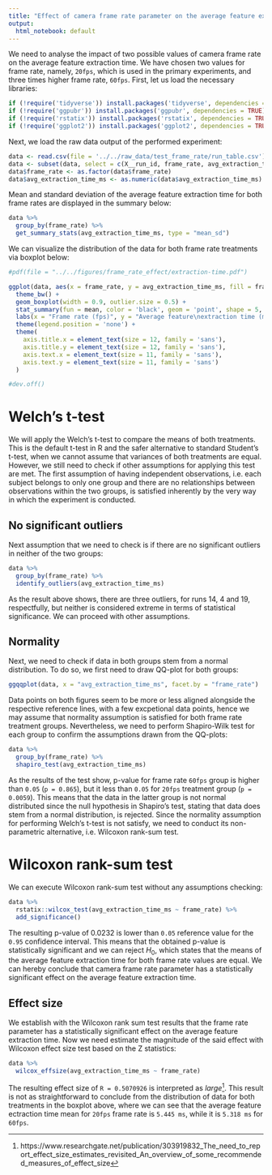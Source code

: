 ```yaml
---
title: "Effect of camera frame rate parameter on the average feature extraction time"
output:
  html_notebook: default
---
```


We need to analyse the impact of two possible values of camera frame rate on the average feature extraction time. We have chosen two values for frame rate, namely, `20fps`, which is used in the primary experiments, and three times higher frame rate, `60fps`. First, let us load the necessary libraries:
```r
if (!require('tidyverse')) install.packages('tidyverse', dependencies = TRUE); library('tidyverse')
if (!require('ggpubr')) install.packages('ggpubr', dependencies = TRUE); library('ggpubr')
if (!require('rstatix')) install.packages('rstatix', dependencies = TRUE); library('rstatix')
if (!require('ggplot2')) install.packages('ggplot2', dependencies = TRUE); library('ggplot2')
```

Next, we load the raw data output of the performed experiment:
```r
data <- read.csv(file = '../../raw_data/test_frame_rate/run_table.csv')
data <- subset(data, select = c(X__run_id, frame_rate, avg_extraction_time_ms))
data$frame_rate <- as.factor(data$frame_rate)
data$avg_extraction_time_ms <- as.numeric(data$avg_extraction_time_ms)
```

Mean and standard deviation of the average feature extraction time for both frame rates are displayed in the summary below:
```r
data %>%
  group_by(frame_rate) %>%
  get_summary_stats(avg_extraction_time_ms, type = "mean_sd")
```

We can visualize the distribution of the data for both frame rate treatments via boxplot below:
```r
#pdf(file = "../../figures/frame_rate_effect/extraction-time.pdf")

ggplot(data, aes(x = frame_rate, y = avg_extraction_time_ms, fill = frame_rate)) +
  theme_bw() + 
  geom_boxplot(width = 0.9, outlier.size = 0.5) + 
  stat_summary(fun = mean, color = 'black', geom = 'point', shape = 5, size = 1.5) +
  labs(x = "Frame rate (fps)", y = "Average feature\nextraction time (ms)") +
  theme(legend.position = 'none') +
  theme(
    axis.title.x = element_text(size = 12, family = 'sans'),
    axis.title.y = element_text(size = 12, family = 'sans'),
    axis.text.x = element_text(size = 11, family = 'sans'),
    axis.text.y = element_text(size = 11, family = 'sans')
  )

#dev.off()
```

# Welch's t-test

We will apply the Welch's t-test to compare the means of both treatments. This is the default t-test in R and the safer alternative to standard Student's t-test, when we cannot assume that variances of both treatments are equal. However, we still need to check if other assumptions for applying this test are met. The first assumption of having independent observations, i.e. each subject belongs to only one group and there are no relationships between observations within the two groups, is satisfied inherently by the very way in which the experiment is conducted.

## No significant outliers

Next assumption that we need to check is if there are no significant outliers in neither of the two groups:
```r
data %>% 
  group_by(frame_rate) %>%
  identify_outliers(avg_extraction_time_ms)
```

As the result above shows, there are three outliers, for runs 14, 4 and 19, respectfully, but neither is considered extreme in terms of statistical significance. We can proceed with other assumptions.

## Normality

Next, we need to check if data in both groups stem from a normal distribution. To do so, we first need to draw QQ-plot for both groups:
```r
ggqqplot(data, x = "avg_extraction_time_ms", facet.by = "frame_rate")
```
Data points on both figures seem to be more or less aligned alongside the respective reference lines, with a few excpetional data points, hence we may assume that normality assumption is satisfied for both frame rate treatment groups. Nevertheless, we need to perform Shapiro-Wilk test for each group to confirm the assumptions drawn from the QQ-plots:
```r
data %>%
  group_by(frame_rate) %>%
  shapiro_test(avg_extraction_time_ms)
```
As the results of the test show, p-value for frame rate `60fps` group is higher than `0.05` (`p = 0.865`), but it less than `0.05` for `20fps` treatment group (`p = 0.0059`). This means that the data in the latter group is not normal distributed since the null hypothesis in Shapiro's test, stating that data does stem from a normal distribution, is rejected. Since the normality assumption for performing Welch's t-test is not satisfy, we need to conduct its non-parametric alternative, i.e. Wilcoxon rank-sum test.

# Wilcoxon rank-sum test

We can execute Wilcoxon rank-sum test without any assumptions checking:

```r
data %>%
  rstatix::wilcox_test(avg_extraction_time_ms ~ frame_rate) %>%
  add_significance()
```
The resulting p-value of $0.0232$ is lower than `0.05` reference value for the `0.95` confidence interval. This means that the obtained p-value is statistically significant and we can reject $H_0$, which states that the means of the average feature extraction time for both frame rate values are equal. We can hereby conclude that camera frame rate parameter has a statistically significant effect on the average feature extraction time.

## Effect size

We establish with the Wilcoxon rank sum test results that the frame rate parameter has a statistically significant effect on the average feature extraction time. Now we need estimate the magnitude of the said effect with Wilcoxon effect size test based on the Z statistics:

```r
data %>%
  wilcox_effsize(avg_extraction_time_ms ~ frame_rate)
```
The resulting effect size of `R = 0.5070926` is interpreted as _large_^[https://www.researchgate.net/publication/303919832_The_need_to_report_effect_size_estimates_revisited_An_overview_of_some_recommended_measures_of_effect_size]. This result is not as straightforward to conclude from the distribution of data for both treatments in the boxplot above, where we can see that the average feature ectraction time mean for `20fps` frame rate is `5.445 ms`, while it is `5.318 ms` for `60fps`. 
